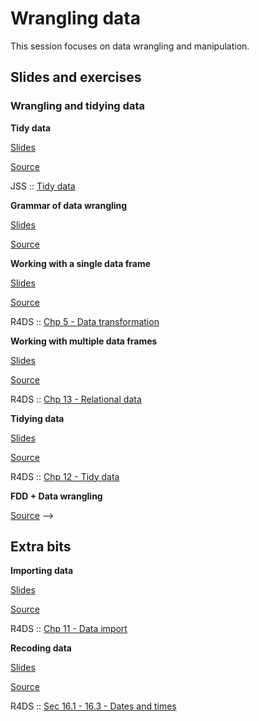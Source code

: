 # Wrangling data {#wrangling-data}

This session focuses on data wrangling and manipulation.

<!-- ::: {.rstudio-cloud} -->
<!-- The RStudio Cloud workspace for Data Science Course in a Box project is [here](https://rstudio.cloud/spaces/1655/join?access_code=5rdjusfIYF5iI0Gum2vNsBDLdtdnIEELBkf2EivK). -->
<!-- You can join the workspace and play around with the application exercises. -->
<!-- ::: -->

## Slides and exercises


### Wrangling and tidying data

::: {.slide-deck}
**Tidy data**

::: {.slides}
[Slides](https://gavinfay.github.io/fdd-workshops/course-materials/slides/u2-d05-tidy-data/u2-d05-tidy-data.html#1)
:::

::: {.source}
[Source](https://github.com/gavinfay/fdd-workshops/tree/master/course-materials/slides/u2-d05-tidy-data)
:::

<!-- ::: {.video} -->
<!-- [Video](https://youtu.be/Ux85eR3h9hw) -->
<!-- ::: -->

::: {.reading}
JSS :: [Tidy data](https://www.jstatsoft.org/article/view/v059i10)
:::
:::

::: {.slide-deck}
**Grammar of data wrangling**

::: {.slides}
[Slides](https://gavinfay.github.io/fdd-workshops/course-materials/slides/u2-d06-grammar-wrangle/u2-d06-grammar-wrangle.html#1)
:::

::: {.source}
[Source](https://github.com/gavinfay/fdd-workshops/tree/master/course-materials/slides/u2-d06-grammar-wrangle)
:::

<!-- ::: {.video} -->
<!-- [Video](https://youtu.be/ZCaYBES_VEk) -->
<!-- ::: -->
:::

::: {.slide-deck}
**Working with a single data frame**

::: {.slides}
[Slides](https://gavinfay.github.io/fdd-workshops/course-materials/slides/u2-d07-single-df/u2-d07-single-df.html#1)
:::

::: {.source}
[Source](https://github.com/gavinfay/fdd-workshops/tree/master/course-materials/slides/u2-d07-single-df)
:::

<!-- ::: {.video} -->
<!-- [Video](https://youtu.be/0229Uq2hkJo) -->
<!-- ::: -->

::: {.reading}
R4DS :: [Chp 5 - Data transformation](https://r4ds.had.co.nz/transform.html)
:::
:::

::: {.slide-deck}
**Working with multiple data frames**

::: {.slides}
[Slides](https://gavinfay.github.io/fdd-workshops/course-materials/slides/u2-d08-multi-df/u2-d08-multi-df.html#1)
:::

::: {.source}
[Source](https://github.com/gavinfay/fdd-workshops/tree/master/course-materials/slides/u2-d08-multi-df)
:::

<!-- ::: {.video} -->
<!-- [Video](https://youtu.be/VdV5ABsaf5Y) -->
<!-- ::: -->

::: {.reading}
R4DS :: [Chp 13 - Relational data](https://r4ds.had.co.nz/relational-data.html)
:::
:::

::: {.slide-deck}
**Tidying data**

::: {.slides}
[Slides](https://gavinfay.github.io/fdd-workshops/course-materials/slides/u2-d09-tidying/u2-d09-tidying.html#1)
:::

::: {.source}
[Source](https://github.com/gavinfay/fdd-workshops/tree/master/course-materials/slides/u2-d09-tidying)
:::

<!-- ::: {.video} -->
<!-- [Video](https://youtu.be/x3KM5uxaFdI) -->
<!-- ::: -->

::: {.reading}
R4DS :: [Chp 12 - Tidy data](https://r4ds.had.co.nz/tidy-data.html)
:::
:::

<!-- ::: {.application-exercise} -->
<!-- **Hotels + Data wrangling** -->

<!-- ::: {.source} -->
<!-- [Source](https://github.com/gavinfay/fdd-workshops/tree/master/course-materials/application-exercises/ae-04-hotels-datawrangling/hotels-datawrangling.Rmd) -->
<!-- ::: -->

<!-- ::: {.video} -->
<!-- [Video](https://youtu.be/BXlOd4EYQrI) -->
<!-- ::: -->
<!-- ::: -->

::: {.application-exercise}
**FDD + Data wrangling**

::: {.source}
[Source](https://github.com/gavinfay/fdd-workshops/tree/master/course-materials/application-exercises/ae-02-fdd-datawrangling/fdd-datawrangling.Rmd) -->
:::

<!-- ::: {.video} -->
<!-- [Video](https://youtu.be/BXlOd4EYQrI) -->
<!-- ::: -->
:::

<!-- ### Importing and recoding data -->

<!-- ::: {.slide-deck} -->
<!-- **Unit 2 - Deck 10: Data types** -->

<!-- ::: {.slides} -->
<!-- [Slides](https://gavinfay.github.io/fdd-workshops/course-materials/slides/u2-d10-data-types/u2-d10-data-types.html#1) -->
<!-- ::: -->

<!-- ::: {.source} -->
<!-- [Source](https://github.com/gavinfay/fdd-workshops/tree/master/course-materials/slides/u2-d10-data-types) -->
<!-- ::: -->

<!-- ::: {.video} -->
<!-- [Video](https://youtu.be/WsxLbtWbEfc) -->
<!-- ::: -->
<!-- ::: -->

<!-- ::: {.slide-deck} -->
<!-- **Unit 2 - Deck 11: Data classes** -->

<!-- ::: {.slides} -->
<!-- [Slides](https://gavinfay.github.io/fdd-workshops/course-materials/slides/u2-d11-data-classes/u2-d11-data-classes.html#1) -->
<!-- ::: -->

<!-- ::: {.source} -->
<!-- [Source](https://github.com/gavinfay/fdd-workshops/tree/master/course-materials/slides/u2-d11-data-classes) -->
<!-- ::: -->

<!-- ::: {.video} -->
<!-- [Video](https://youtu.be/dozvSVQcqqg) -->
<!-- ::: -->

<!-- ::: {.reading} -->
<!-- R4DS :: [Chp 15 - Factors](https://r4ds.had.co.nz/factors.html) -->
<!-- ::: -->
<!-- ::: -->

## Extra bits

::: {.slide-deck}
**Importing data**

::: {.slides}
[Slides](https://gavinfay.github.io/fdd-workshops/course-materials/slides/u2-d12-data-import/u2-d12-data-import.html#1)
:::

::: {.source}
[Source](https://github.com/gavinfay/fdd-workshops/tree/master/course-materials/slides/u2-d12-data-import)
:::

<!-- ::: {.video} -->
<!-- [Video](https://youtu.be/tIMaRYiuEFA) -->
<!-- ::: -->

::: {.reading}
R4DS :: [Chp 11 - Data import](https://r4ds.had.co.nz/data-import.html)
:::
:::

::: {.slide-deck}
**Recoding data**

::: {.slides}
[Slides](https://gavinfay.github.io/fdd-workshops/course-materials/slides/u2-d13-data-recode/u2-d13-data-recode.html#1)
:::

::: {.source}
[Source](https://github.com/gavinfay/fdd-workshops/tree/master/course-materials/slides/u2-d13-data-recode)
:::

<!-- ::: {.video} -->
<!-- [Video](https://youtu.be/O8qxV3N4D5Q) -->
<!-- ::: -->

::: {.reading}
R4DS :: [Sec 16.1 - 16.3 - Dates and times](https://r4ds.had.co.nz/dates-and-times.html)
:::
:::

<!-- ::: {.application-exercise} -->
<!-- **Hotels + Data types** -->

<!-- ::: {.source} -->
<!-- [Source](https://github.com/gavinfay/fdd-workshops/tree/master/course-materials/application-exercises/ae-05-hotels-datatypes/hotels-forcats.Rmd) -->
<!-- ::: -->

<!-- ::: {.source} -->
<!-- [Source](https://github.com/gavinfay/fdd-workshops/tree/master/course-materials/application-exercises/ae-05-hotels-datatypes/type-coercion.Rmd) -->
<!-- ::: -->

<!-- ::: {.video} -->
<!-- [Video](https://youtu.be/sByadx_cgDc) -->
<!-- ::: -->
<!-- ::: -->

<!-- ::: {.application-exercise} -->
<!-- **Nobels + Sales + Data import** -->

<!-- ::: {.source} -->
<!-- [Source](https://github.com/gavinfay/fdd-workshops/tree/master/course-materials/application-exercises/ae-06-nobels-sales-dataimport/nobels-csv.Rmd) -->
<!-- ::: -->

<!-- ::: {.source} -->
<!-- [Source](https://github.com/gavinfay/fdd-workshops/tree/master/course-materials/application-exercises/ae-06-nobels-sales-dataimport/sales-excel.Rmd) -->
<!-- ::: -->

<!-- ::: {.video} -->
<!-- [Video](https://youtu.be/2vA6qizYnM8) -->
<!-- ::: -->
<!-- ::: -->

<!-- ### Communicating data science results effectively -->

<!-- ::: {.slide-deck} -->
<!-- **Unit 2 - Deck 14: Tips for effective data visualization** -->

<!-- ::: {.slides} -->
<!-- [Slides](https://gavinfay.github.io/fdd-workshops/course-materials/slides/u2-d14-effective-dataviz/u2-d14-effective-dataviz.html#1) -->
<!-- ::: -->

<!-- ::: {.source} -->
<!-- [Source](https://github.com/gavinfay/fdd-workshops/tree/master/course-materials/slides/u2-d14-effective-dataviz) -->
<!-- ::: -->

<!-- ::: {.video} -->
<!-- [Video](https://youtu.be/ZrifrBvFWgg) -->
<!-- ::: -->

<!-- ::: {.reading} -->
<!-- IMS :: [Sec 2.3 - Effective data visualisation](https://openintro-ims.netlify.app/summarizing-visualizing-data.html#effective-data-visualization) -->
<!-- ::: -->
<!-- ::: -->

<!-- ::: {.application-exercise} -->
<!-- **Brexit + Telling stories with dataviz** -->

<!-- ::: {.source} -->
<!-- [Source](https://github.com/gavinfay/fdd-workshops/tree/master/course-materials/application-exercises/ae-07-brexit-story-dataviz/brexit.Rmd) -->
<!-- ::: -->

<!-- ::: {.video} -->
<!-- [Video](https://youtu.be/aPqnkcn13kQ) -->
<!-- ::: -->
<!-- ::: -->

<!-- ::: {.slide-deck} -->
<!-- **Unit 2 - Deck 15: Scientific studies and confounding** -->

<!-- ::: {.slides} -->
<!-- [Slides](https://gavinfay.github.io/fdd-workshops/course-materials/slides/u2-d15-studies-confounding/u2-d15-studies-confounding.html#1) -->
<!-- ::: -->

<!-- ::: {.source} -->
<!-- [Source](https://github.com/gavinfay/fdd-workshops/tree/master/course-materials/slides/u2-d15-studies-confounding) -->
<!-- ::: -->

<!-- ::: {.video} -->
<!-- [Video](https://youtu.be/WnMzTBrZDcc) -->
<!-- ::: -->

<!-- ::: {.reading} -->
<!-- -   IMS :: [Sec 1.3 - Sampling principles and strategies](https://openintro-ims.netlify.app/getting-started-with-data.html#sampling-principles-strategies) -->
<!-- -   IMS :: [Sec 1.4 - Experiments](https://openintro-ims.netlify.app/getting-started-with-data.html#experiments) -->
<!-- ::: -->
<!-- ::: -->

<!-- ::: {.slide-deck} -->
<!-- **Unit 2 - Deck 16: Simpson's paradox** -->

<!-- ::: {.slides} -->
<!-- [Slides](https://gavinfay.github.io/fdd-workshops/course-materials/slides/u2-d16-simpsons-paradox/u2-d16-simpsons-paradox.html#1) -->
<!-- ::: -->

<!-- ::: {.source} -->
<!-- [Source](https://github.com/gavinfay/fdd-workshops/tree/master/course-materials/slides/u2-d16-simpsons-paradox) -->
<!-- ::: -->

<!-- ::: {.video} -->
<!-- [Video](https://youtu.be/sdas62v0iJU) -->
<!-- ::: -->
<!-- ::: -->

<!-- ::: {.slide-deck} -->
<!-- **Unit 2 - Deck 17: Doing data science** -->

<!-- ::: {.slides} -->
<!-- [Slides](https://gavinfay.github.io/fdd-workshops/course-materials/slides/u2-d17-doing-data-science/u2-d17-doing-data-science.html#1) -->
<!-- ::: -->

<!-- ::: {.source} -->
<!-- [Source](https://github.com/gavinfay/fdd-workshops/tree/master/course-materials/slides/u2-d17-doing-data-science) -->
<!-- ::: -->

<!-- ::: {.video} -->
<!-- [Video](https://youtu.be/b9lSW0kyqBg) -->
<!-- ::: -->

<!-- ::: {.reading} -->
<!-- R4DS :: [Chp 7 - Exploratory data analysis](https://r4ds.had.co.nz/exploratory-data-analysis.html) -->
<!-- ::: -->
<!-- ::: -->

<!-- ### Web scraping and programming -->

<!-- ::: {.slide-deck} -->
<!-- **Unit 2 - Deck 18: Web scraping** -->

<!-- ::: {.slides} -->
<!-- [Slides](https://gavinfay.github.io/fdd-workshops/course-materials/slides/u2-d18-web-scrape/u2-d18-web-scrape.html#1) -->
<!-- ::: -->

<!-- ::: {.source} -->
<!-- [Source](https://github.com/gavinfay/fdd-workshops/tree/master/course-materials/slides/u2-d18-web-scrape) -->
<!-- ::: -->

<!-- ::: {.video} -->
<!-- [Video](https://youtu.be/99Hkmfb2i80) -->
<!-- ::: -->
<!-- ::: -->

<!-- ::: {.slide-deck} -->
<!-- **Unit 2 - Deck 19: Scraping top 250 movies on IMDB** -->

<!-- ::: {.slides} -->
<!-- [Slides](https://gavinfay.github.io/fdd-workshops/course-materials/slides/u2-d19-top-250-imdb/u2-d19-top-250-imdb.html#1) -->
<!-- ::: -->

<!-- ::: {.source} -->
<!-- [Source](https://github.com/gavinfay/fdd-workshops/tree/master/course-materials/slides/u2-d19-top-250-imdb) -->

<!-- ::: -->

<!-- ::: {.video} -->
<!-- [Video](https://youtu.be/YmKULNLsDsU) -->
<!-- ::: -->
<!-- ::: -->

<!-- ::: {.slide-deck} -->
<!-- **Unit 2 - Deck 20: Web scraping considerations** -->

<!-- ::: {.slides} -->
<!-- [Slides](https://gavinfay.github.io/fdd-workshops/course-materials/slides/u2-d20-considerations/u2-d20-considerations.html#1) -->
<!-- ::: -->

<!-- ::: {.source} -->
<!-- [Source](https://github.com/gavinfay/fdd-workshops/tree/master/course-materials/slides/u2-d20-considerations) -->
<!-- ::: -->

<!-- ::: {.video} -->
<!-- [Video](https://youtu.be/LONRJHMvSyU) -->
<!-- ::: -->
<!-- ::: -->

<!-- ::: {.application-exercise} -->
<!-- **IMDB + Web scraping** -->

<!-- ::: {.source} -->
<!-- [Source](https://github.com/gavinfay/fdd-workshops/tree/master/course-materials/application-exercises/ae-08-imdb-webscraping) -->
<!-- ::: -->

<!-- ::: {.video} -->
<!-- [Video](https://youtu.be/PetWV5g1Xsc) -->
<!-- ::: -->
<!-- ::: -->

<!-- ::: {.slide-deck} -->
<!-- **Unit 2 - Deck 21: Functions** -->

<!-- ::: {.slides} -->
<!-- [Slides](https://gavinfay.github.io/fdd-workshops/course-materials/slides/u2-d21-functions/u2-d21-functions.html#1) -->
<!-- ::: -->

<!-- ::: {.source} -->
<!-- [Source](https://github.com/gavinfay/fdd-workshops/tree/master/course-materials/slides/u2-d21-functions) -->
<!-- ::: -->

<!-- ::: {.video} -->
<!-- [Video](https://youtu.be/6KWlPhPMluE) -->
<!-- ::: -->

<!-- ::: {.reading} -->
<!-- R4DS :: [Chp 19 - Functions](https://r4ds.had.co.nz/functions.html) -->
<!-- ::: -->
<!-- ::: -->

<!-- ::: {.slide-deck} -->
<!-- **Unit 2 - Deck 22: Iteration** -->

<!-- ::: {.slides} -->
<!-- [Slides](https://gavinfay.github.io/fdd-workshops/course-materials/slides/u2-d22-iteration/u2-d22-iteration.html#1) -->
<!-- ::: -->

<!-- ::: {.source} -->
<!-- [Source](https://github.com/gavinfay/fdd-workshops/tree/master/course-materials/slides/u2-d22-iteration) -->
<!-- ::: -->

<!-- ::: {.video} -->
<!-- [Video](https://youtu.be/x3UMny1fQhc) -->
<!-- ::: -->

<!-- ::: {.reading} -->
<!-- R4DS :: [Chp 20 - Iteration](https://r4ds.had.co.nz/iteration.html) -->
<!-- ::: -->
<!-- ::: -->

<!-- ## Labs -->

<!-- ::: {.lab} -->
<!-- **Lab 1: Hello R** -->

<!-- Introduction to R, R Markdown, Git, and GitHub -->

<!-- ::: {.instructions} -->
<!-- [Instructions](https://gavinfay.github.io/fdd-workshops/course-materials/lab-instructions/lab-01/lab-01-hello-r.html) -->
<!-- ::: -->

<!-- ::: {.source} -->
<!-- [Source](https://github.com/gavinfay/fdd-workshops/tree/master/course-materials/lab-instructions/lab-01) -->
<!-- ::: -->

<!-- ::: {.starter} -->
<!-- [Starter](https://github.com/gavinfay/fdd-workshops/tree/master/course-materials/starters/lab/lab-01-hello-r) -->
<!-- ::: -->
<!-- ::: -->

<!-- ::: {.lab} -->
<!-- **Lab 2: Plastic waste** -->

<!-- Introduction to working with data in R with the tidyverse -->

<!-- ::: {.instructions} -->
<!-- [Instructions](https://gavinfay.github.io/fdd-workshops/course-materials/lab-instructions/lab-02/lab-02-plastic-waste.html) -->
<!-- ::: -->

<!-- ::: {.source} -->
<!-- [Source](https://github.com/gavinfay/fdd-workshops/tree/master/course-materials/lab-instructions/lab-02) -->
<!-- ::: -->

<!-- ::: {.starter} -->
<!-- [Starter](https://github.com/gavinfay/fdd-workshops/tree/master/course-materials/starters/lab/lab-02-plastic-waste) -->
<!-- ::: -->
<!-- ::: -->

<!-- ::: {.lab} -->
<!-- **Lab 3: Nobel laureates** -->

<!-- Data wrangling and tidying -->

<!-- ::: {.instructions} -->
<!-- [Instructions](https://gavinfay.github.io/fdd-workshops/course-materials/lab-instructions/lab-03/lab-03-nobel-laureates.html) -->
<!-- ::: -->

<!-- ::: {.source} -->
<!-- [Source](https://github.com/gavinfay/fdd-workshops/tree/master/course-materials/lab-instructions/lab-03) -->
<!-- ::: -->

<!-- ::: {.starter} -->
<!-- [Starter](https://github.com/gavinfay/fdd-workshops/tree/master/course-materials/starters/lab/lab-03-nobel-laureates) -->
<!-- ::: -->
<!-- ::: -->

<!-- ::: {.lab} -->
<!-- **Lab 4: La Quinta is Spanish for 'next to Denny's', Pt. 1** -->

<!-- Visualizing spatial data -->

<!-- ::: {.instructions} -->
<!-- [Instructions](https://gavinfay.github.io/fdd-workshops/course-materials/lab-instructions/lab-04/lab-04-viz-sp-data.html) -->
<!-- ::: -->

<!-- ::: {.source} -->
<!-- [Source](https://github.com/gavinfay/fdd-workshops/tree/master/course-materials/lab-instructions/lab-04) -->
<!-- ::: -->

<!-- ::: {.starter} -->
<!-- [Starter](https://github.com/gavinfay/fdd-workshops/tree/master/course-materials/starters/lab/lab-04-viz-sp-data) -->
<!-- ::: -->
<!-- ::: -->

<!-- ::: {.lab} -->
<!-- **Lab 5: La Quinta is Spanish for 'next to Denny's', Pt. 2** -->

<!-- Wrangling spatial data -->

<!-- ::: {.instructions} -->
<!-- [Instructions](https://gavinfay.github.io/fdd-workshops/course-materials/lab-instructions/lab-05/lab-05-wrangle-sp-data.html) -->
<!-- ::: -->

<!-- ::: {.source} -->
<!-- [Source](https://github.com/gavinfay/fdd-workshops/tree/master/course-materials/lab-instructions/lab-05) -->
<!-- ::: -->

<!-- ::: {.starter} -->
<!-- [Starter](https://github.com/gavinfay/fdd-workshops/tree/master/course-materials/starters/lab/lab-05-wrangle-sp-data) -->
<!-- ::: -->
<!-- ::: -->

<!-- ::: {.lab} -->
<!-- **Lab 6: Sad plots** -->

<!-- Critiquing and improving data visualisations -->

<!-- ::: {.instructions} -->
<!-- [Instructions](https://gavinfay.github.io/fdd-workshops/course-materials/lab-instructions/lab-06/lab-06-sad-plots.html) -->
<!-- ::: -->

<!-- ::: {.source} -->
<!-- [Source](https://github.com/gavinfay/fdd-workshops/tree/master/course-materials/lab-instructions/lab-06) -->
<!-- ::: -->

<!-- ::: {.starter} -->
<!-- [Starter](https://github.com/gavinfay/fdd-workshops/tree/master/course-materials/starters/lab/lab-06-sad-plots) -->
<!-- ::: -->
<!-- ::: -->

<!-- ::: {.lab} -->
<!-- **Lab 7: Simpson's paradox** -->

<!-- Data visualisation, confounding, multivariable relationships -->

<!-- ::: {.instructions} -->
<!-- [Instructions](https://gavinfay.github.io/fdd-workshops/course-materials/lab-instructions/lab-07/lab-07-simpsons-paradox.html) -->
<!-- ::: -->

<!-- ::: {.source} -->
<!-- [Source](https://github.com/gavinfay/fdd-workshops/tree/master/course-materials/lab-instructions/lab-07) -->
<!-- ::: -->

<!-- ::: {.starter} -->
<!-- [Starter](https://github.com/gavinfay/fdd-workshops/tree/master/course-materials/starters/lab/lab-07-simpsons-paradox) -->
<!-- ::: -->
<!-- ::: -->

<!-- ::: {.lab} -->
<!-- **Lab 8: University of Edinburgh Art Collection** -->

<!-- Web scraping, function, iteration -->

<!-- ::: {.instructions} -->
<!-- [Instructions](https://gavinfay.github.io/fdd-workshops/course-materials/lab-instructions/lab-08/lab-08-uoe-art.html) -->
<!-- ::: -->

<!-- ::: {.source} -->
<!-- [Source](https://github.com/gavinfay/fdd-workshops/tree/master/course-materials/lab-instructions/lab-08) -->
<!-- ::: -->

<!-- ::: {.starter} -->
<!-- [Starter](https://github.com/gavinfay/fdd-workshops/tree/master/course-materials/starters/lab/lab-08-uoe-art) -->
<!-- ::: -->
<!-- ::: -->

<!-- ## Homework assignments -->

<!-- ::: {.homework} -->
<!-- **HW 1: Pet names** -->

<!-- Introduction to working with data in R with the tidyverse -->

<!-- ::: {.instructions} -->
<!-- [Instructions](https://gavinfay.github.io/fdd-workshops/course-materials/hw-instructions/hw-01/hw-01-pet-names.html) -->
<!-- ::: -->

<!-- ::: {.source} -->
<!-- [Source](https://github.com/gavinfay/fdd-workshops/tree/master/course-materials/hw-instructions/hw-01) -->
<!-- ::: -->

<!-- ::: {.starter} -->
<!-- [Starter](https://github.com/gavinfay/fdd-workshops/tree/master/course-materials/starters/hw/hw-01-pet-names) -->
<!-- ::: -->
<!-- ::: -->

<!-- ::: {.homework} -->
<!-- **HW 2: Edinburgh Airbnb rentals** -->

<!-- Data visualisation with the tidyverse -->

<!-- ::: {.instructions} -->
<!-- [Instructions](https://gavinfay.github.io/fdd-workshops/course-materials/hw-instructions/hw-02/hw-02-airbnb-edi.html) -->
<!-- ::: -->

<!-- ::: {.source} -->
<!-- [Source](https://github.com/gavinfay/fdd-workshops/tree/master/course-materials/hw-instructions/hw-02) -->
<!-- ::: -->

<!-- ::: {.starter} -->
<!-- [Starter](https://github.com/gavinfay/fdd-workshops/tree/master/course-materials/starters/hw/hw-02-airbnb-edi) -->
<!-- ::: -->
<!-- ::: -->

<!-- ::: {.homework} -->
<!-- **HW 3: Road traffic accidents** -->

<!-- Data wrangling, tidying, and visualization -->

<!-- ::: {.instructions} -->
<!-- [Instructions](https://gavinfay.github.io/fdd-workshops/course-materials/hw-instructions/hw-03/hw-03-accidents.html) -->
<!-- ::: -->

<!-- ::: {.source} -->
<!-- [Source](https://github.com/gavinfay/fdd-workshops/tree/master/course-materials/hw-instructions/hw-03) -->
<!-- ::: -->

<!-- ::: {.starter} -->
<!-- [Starter](https://github.com/gavinfay/fdd-workshops/tree/master/course-materials/starters/hw/hw-03-accidents) -->
<!-- ::: -->
<!-- ::: -->

<!-- ::: {.homework} -->
<!-- **HW 4: What should I major in?** -->

<!-- More data wrangling, summarizing, and visualization -->

<!-- ::: {.instructions} -->
<!-- [Instructions](https://gavinfay.github.io/fdd-workshops/course-materials/hw-instructions/hw-04/hw-04-college-majors.html) -->
<!-- ::: -->

<!-- ::: {.source} -->
<!-- [Source](https://github.com/gavinfay/fdd-workshops/tree/master/course-materials/hw-instructions/hw-04) -->
<!-- ::: -->

<!-- ::: {.starter} -->
<!-- [Starter](https://github.com/gavinfay/fdd-workshops/tree/master/course-materials/starters/hw/hw-04-college-majors) -->
<!-- ::: -->
<!-- ::: -->

<!-- ::: {.homework} -->
<!-- **HW 5: Legos** -->

<!-- More data wrangling, summarizing, and visualization -->

<!-- ::: {.instructions} -->
<!-- [Instructions](https://gavinfay.github.io/fdd-workshops/course-materials/hw-instructions/hw-05/hw-05-legos.html) -->
<!-- ::: -->

<!-- ::: {.source} -->
<!-- [Source](https://github.com/gavinfay/fdd-workshops/tree/master/course-materials/hw-instructions/hw-05) -->
<!-- ::: -->

<!-- ::: {.starter} -->
<!-- [Starter](https://github.com/gavinfay/fdd-workshops/tree/master/course-materials/starters/hw/hw-05-legos) -->
<!-- ::: -->
<!-- ::: -->

<!-- ::: {.homework} -->
<!-- **HW 6: Money in politics** -->

<!-- Web scraping, functions, and iteration -->

<!-- ::: {.instructions} -->
<!-- [Instructions](https://gavinfay.github.io/fdd-workshops/course-materials/hw-instructions/hw-06/hw-06-money-in-politics.html) -->
<!-- ::: -->

<!-- ::: {.source} -->
<!-- [Source](https://github.com/gavinfay/fdd-workshops/tree/master/course-materials/hw-instructions/hw-06) -->
<!-- ::: -->

<!-- ::: {.starter} -->
<!-- [Starter](https://github.com/gavinfay/fdd-workshops/tree/master/course-materials/starters/hw/hw-06-money-in-politics) -->
<!-- ::: -->
<!-- ::: -->
